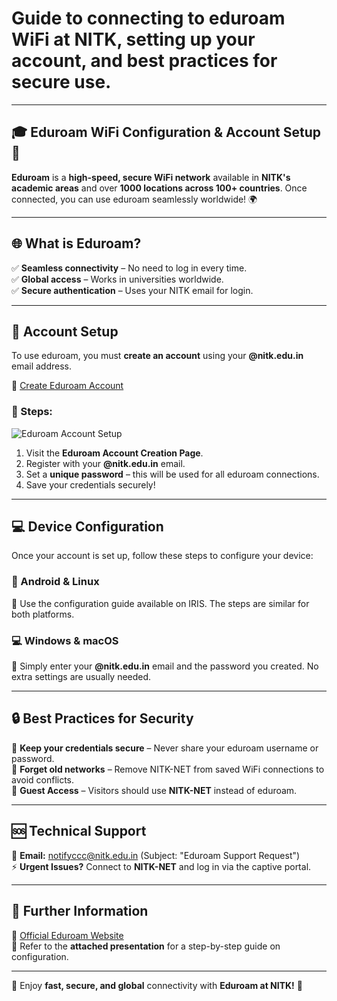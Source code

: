 

# Guide to connecting to eduroam WiFi at NITK, setting up your account, and best practices for secure use.
---

## 🎓 Eduroam WiFi Configuration & Account Setup 🚀

**Eduroam** is a **high-speed, secure WiFi network** available in **NITK's academic areas** and over **1000 locations across 100+ countries**. Once connected, you can use eduroam seamlessly worldwide! 🌍

---
## 🌐 What is Eduroam?
✅ **Seamless connectivity** – No need to log in every time.  
✅ **Global access** – Works in universities worldwide.  
✅ **Secure authentication** – Uses your NITK email for login.  

---
## 📝 Account Setup

To use eduroam, you must **create an account** using your **@nitk.edu.in** email address.

🔗 [Create Eduroam Account](https://iris.nitk.ac.in/hrms/wifi/users/create_account)

### 🔑 Steps:
![Eduroam Account Setup](/eduroam-setup.png)


1. Visit the **Eduroam Account Creation Page**.
2. Register with your **@nitk.edu.in** email.
3. Set a **unique password** – this will be used for all eduroam connections.
4. Save your credentials securely!

---
## 💻 Device Configuration

Once your account is set up, follow these steps to configure your device:

### **📱 Android & Linux**
🔹 Use the configuration guide available on IRIS. The steps are similar for both platforms.

### **💻 Windows & macOS**
🔹 Simply enter your **@nitk.edu.in** email and the password you created. No extra settings are usually needed.

---
## 🔒 Best Practices for Security

🚀 **Keep your credentials secure** – Never share your eduroam username or password.  
🔄 **Forget old networks** – Remove NITK-NET from saved WiFi connections to avoid conflicts.  
🚪 **Guest Access** – Visitors should use **NITK-NET** instead of eduroam.

---
## 🆘 Technical Support

📩 **Email:** [notifyccc@nitk.edu.in](mailto:notifyccc@nitk.edu.in) (Subject: "Eduroam Support Request")  
⚡ **Urgent Issues?** Connect to **NITK-NET** and log in via the captive portal.

---
## 📖 Further Information

🔗 [Official Eduroam Website](https://eduroam.org/)  
📜 Refer to the **attached presentation** for a step-by-step guide on configuration.

---

🎉 Enjoy **fast, secure, and global** connectivity with **Eduroam at NITK!** 🚀

